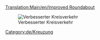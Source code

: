 [[Translation:Main/en/Improved Roundabout]]
{{en/-}}{{de/Kreuzungsmenü}}

[[File:en/Improved.Roundabout.png|none|frame|Verbesserter Kreisverkehr]]

{{Template:Kreuzungskriterien/De|Billig|2|0|0|0.5|0||0|0|1|1|||Ausgefallene Züge blockieren zwei Segmente bis die gesamte Kreuzung.|
*Kann 4 Züge gleichzeitig handhaben.
*Fläche: 9 x 9
}}

[[Category:de/Kreuzung]]